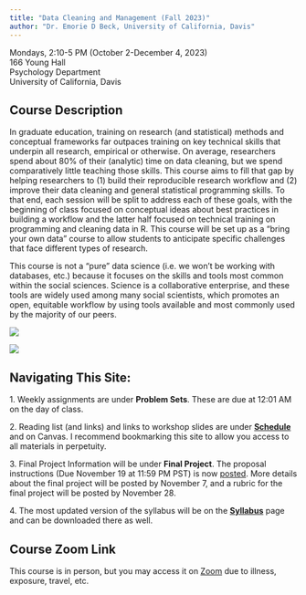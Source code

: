 ```yaml
---
title: "Data Cleaning and Management (Fall 2023)"
author: "Dr. Emorie D Beck, University of California, Davis"
---
```


Mondays, 2:10-5 PM (October 2-December 4, 2023)\
166 Young Hall\
Psychology Department\
University of California, Davis

## **Course Description**

::: {layout="[ 65,35 ]"}
::: {#first-column}
In graduate education, training on research (and statistical) methods and conceptual frameworks far outpaces training on key technical skills that underpin all research, empirical or otherwise. On average, researchers spend about 80% of their (analytic) time on data cleaning, but we spend comparatively little teaching those skills. This course aims to fill that gap by helping researchers to (1) build their reproducible research workflow and (2) improve their data cleaning and general statistical programming skills. To that end, each session will be split to address each of these goals, with the beginning of class focused on conceptual ideas about best practices in building a workflow and the latter half focused on technical training on programming and cleaning data in R. This course will be set up as a "bring your own data" course to allow students to anticipate specific challenges that face different types of research. 

This course is not a "pure" data science (i.e. we won't be working with databases, etc.) because it focuses on the skills and tools most common within the social sciences. Science is a collaborative enterprise, and these tools are widely used among many social scientists, which promotes an open, equitable workflow by using tools available and most commonly used by the majority of our peers. 
:::

::: {#second=column}
![](static/R_logo.svg.png)

![](static/tidyverse.png)
:::
:::

## **Navigating This Site:**

1\. Weekly assignments are under **Problem Sets**. These are due at 12:01 AM on the day of class. 

2\. Reading list (and links) and links to workshop slides are under [**Schedule**](schedule.html) and on Canvas. I recommend bookmarking this site to allow you access to all materials in perpetuity.

3\. Final Project Information will be under **Final Project**. The proposal instructions (Due November 19 at 11:59 PM PST) is now [posted](final-project.html). More details about the final project will be posted by November 7, and a rubric for the final project will be posted by November 28. 

4\. The most updated version of the syllabus will be on the [**Syllabus**](syllabus.html) page and can be downloaded there as well.

## **Course Zoom Link**

This course is in person, but you may access it on [Zoom](https://ucdavis.zoom.us/j/98563530283?pwd=cHN3Wk96aXB4TTVrdG9nUy9BNnJmZz09) due to illness, exposure, travel, etc.
